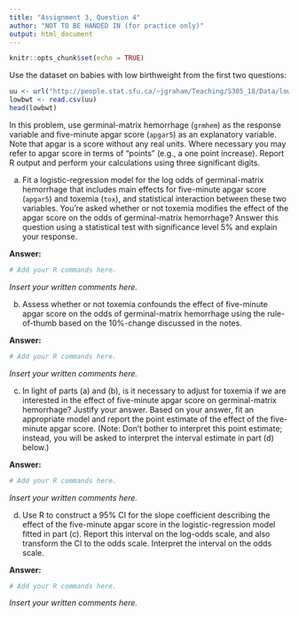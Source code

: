 ```yaml
---
title: "Assignment 3, Question 4"
author: "NOT TO BE HANDED IN (for practice only)"
output: html_document
---
```


```r
knitr::opts_chunk$set(echo = TRUE)
```


Use the dataset on babies with low birthweight from the
first two questions:
 
```r
uu <- url("http://people.stat.sfu.ca/~jgraham/Teaching/S305_18/Data/lowbwt.csv")
lowbwt <- read.csv(uu)
head(lowbwt)
```

In this problem, use germinal-matrix hemorrhage (`grmhem`) as the response variable and five-minute apgar score (`apgar5`)
as an explanatory variable. Note that apgar is a score without any real units. Where necessary you may refer to apgar score in terms of “points” (e.g., a one point increase). Report R output and perform your calculations using three significant digits.

a)	Fit a logistic-regression model for the log odds of germinal-matrix hemorrhage that includes main effects for five-minute apgar score (`apgar5`) and toxemia (`tox`), and statistical interaction between these two variables. You’re asked whether or not toxemia modifies the effect of the apgar score on the odds of 
germinal-matrix hemorrhage? Answer this question using a statistical test with significance level 5\% and explain your response.

**Answer:**

```r
# Add your R commands here.  
```

*Insert your written comments here.*

b)	Assess whether or not toxemia confounds the effect of five-minute apgar score on the odds of germinal-matrix hemorrhage using the rule-of-thumb based on the 10%-change discussed in the notes.

**Answer:**

```r
# Add your R commands here.  
```

*Insert your written comments here.*

c)	In light of parts (a) and (b), is it necessary to adjust for toxemia if we are interested in the effect of five-minute apgar score on germinal-matrix hemorrhage? Justify your answer. Based on your answer, fit an appropriate model and report the point estimate of the effect of the five-minute apgar score. (Note: Don’t bother to interpret this point estimate; instead, you will be asked to interpret the interval estimate in part (d) below.)

**Answer:**

```r
# Add your R commands here.  
```

*Insert your written comments here.*

d)	Use R to construct a 95% CI for the slope coefficient describing the effect of the five-minute apgar score in the logistic-regression model fitted in part (c). Report this interval on the log-odds scale, and also transform the CI to the odds scale. Interpret the interval on the odds scale. 

**Answer:**

```r
# Add your R commands here.  
```

*Insert your written comments here.*

